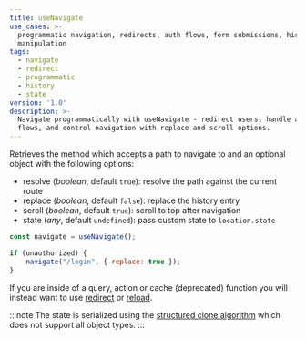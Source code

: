 ```yaml
---
title: useNavigate
use_cases: >-
  programmatic navigation, redirects, auth flows, form submissions, history
  manipulation
tags:
  - navigate
  - redirect
  - programmatic
  - history
  - state
version: '1.0'
description: >-
  Navigate programmatically with useNavigate - redirect users, handle auth
  flows, and control navigation with replace and scroll options.
---
```


Retrieves the method which accepts a path to navigate to and an optional object with the following options:

- resolve (_boolean_, default `true`): resolve the path against the current route
- replace (_boolean_, default `false`): replace the history entry
- scroll (_boolean_, default `true`): scroll to top after navigation
- state (_any_, default `undefined`): pass custom state to `location.state`

```js
const navigate = useNavigate();

if (unauthorized) {
	navigate("/login", { replace: true });
}
```

If you are inside of a query, action or cache (deprecated) function you will instead want to use [redirect](/solid-router/reference/response-helpers/redirect) or [reload](/solid-router/reference/response-helpers/reload).

:::note
	The state is serialized using the [structured clone
	algorithm](https://developer.mozilla.org/en-US/docs/Web/API/Web_Workers_API/Structured_clone_algorithm)
	which does not support all object types.
:::
